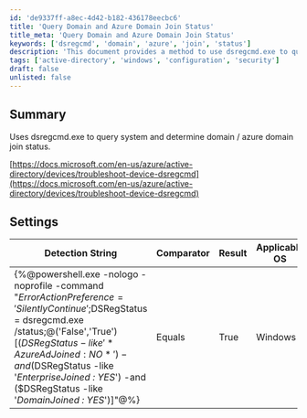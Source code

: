 ```yaml
---
id: 'de9337ff-a8ec-4d42-b182-436178eecbc6'
title: 'Query Domain and Azure Domain Join Status'
title_meta: 'Query Domain and Azure Domain Join Status'
keywords: ['dsregcmd', 'domain', 'azure', 'join', 'status']
description: 'This document provides a method to use dsregcmd.exe to query the system and determine the domain and Azure domain join status. It includes a detection string and applicable OS information for implementation.'
tags: ['active-directory', 'windows', 'configuration', 'security']
draft: false
unlisted: false
---
```

## Summary

Uses dsregcmd.exe to query system and determine domain / azure domain join status.

[https://docs.microsoft.com/en-us/azure/active-directory/devices/troubleshoot-device-dsregcmd](https://docs.microsoft.com/en-us/azure/active-directory/devices/troubleshoot-device-dsregcmd)

## Settings

| Detection String                                                                                                                                                                                                 | Comparator | Result | Applicable OS |
|------------------------------------------------------------------------------------------------------------------------------------------------------------------------------------------------------------------|------------|--------|----------------|
| \{%@powershell.exe -nologo -noprofile -command "$ErrorActionPreference='SilentlyContinue';$DSRegStatus = dsregcmd.exe /status;@('False','True')[($DSRegStatus -like '*AzureAdJoined : NO*') -and ($DSRegStatus -like '*EnterpriseJoined : YES*') -and ($DSRegStatus -like '*DomainJoined : YES*')]"@%} | Equals     | True   | Windows        |













